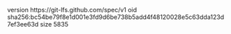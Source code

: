 version https://git-lfs.github.com/spec/v1
oid sha256:bc54be79f8e1d001e3fd9d6be738b5add4f48120028e5c63dda123d7ef3ee63d
size 5835
